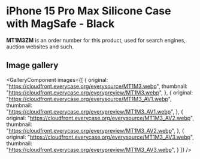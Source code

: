 
# iPhone 15 Pro Max Silicone Case with MagSafe - Black

<Callout type='info' emoji='👉🏻'>**MT1M3ZM** is an order number for this product, used for search engines, auction websites and such.</Callout>

## Image gallery

<GalleryComponent
    images={[
      {
        original: "https://cloudfront.everycase.org/everysource/MT1M3.webp",
        thumbnail: "https://cloudfront.everycase.org/everypreview/MT1M3.webp",
      },
      {
        original: "https://cloudfront.everycase.org/everysource/MT1M3_AV1.webp",
        thumbnail: "https://cloudfront.everycase.org/everypreview/MT1M3_AV1.webp",
      },
      {
        original: "https://cloudfront.everycase.org/everysource/MT1M3_AV2.webp",
        thumbnail: "https://cloudfront.everycase.org/everypreview/MT1M3_AV2.webp",
      },
      {
        original: "https://cloudfront.everycase.org/everysource/MT1M3_AV3.webp",
        thumbnail: "https://cloudfront.everycase.org/everypreview/MT1M3_AV3.webp",
      }
    ]}
  />
